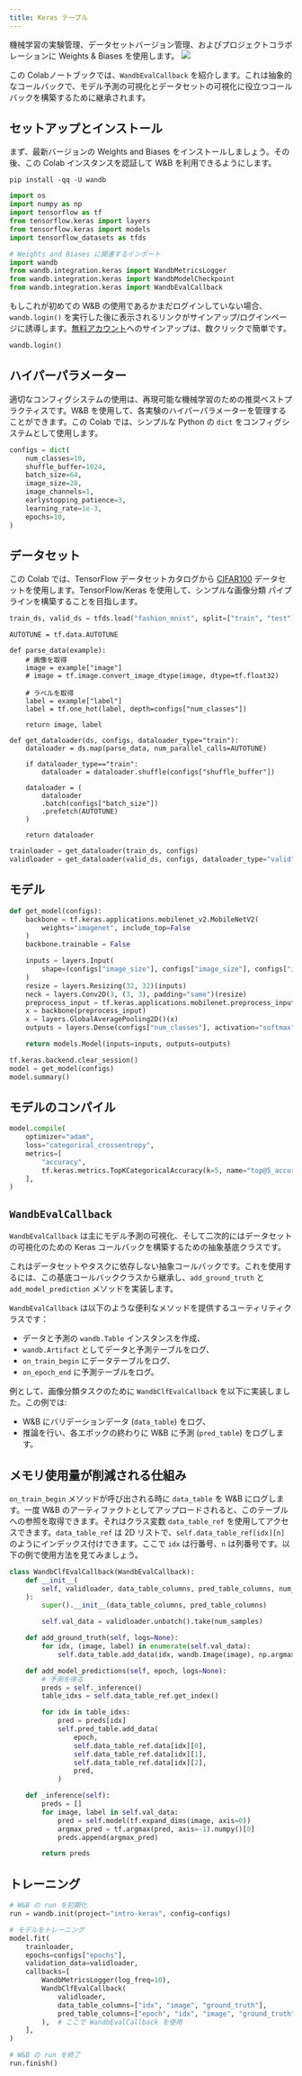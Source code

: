 ```yaml
---
title: Keras テーブル
---
```


<Card title="Try in Colab" href="https://colab.research.google.com/github/wandb/examples/blob/master/colabs/keras/Use_WandbEvalCallback_in_your_Keras_workflow.ipynb" icon="python"/>
機械学習の実験管理、データセットバージョン管理、およびプロジェクトコラボレーションに Weights & Biases を使用します。

<Frame>
    <img src="/images/tutorials/huggingface-why.png"  />
</Frame>

この Colabノートブックでは、`WandbEvalCallback` を紹介します。これは抽象的なコールバックで、モデル予測の可視化とデータセットの可視化に役立つコールバックを構築するために継承されます。

## セットアップとインストール

まず、最新バージョンの Weights and Biases をインストールしましょう。その後、この Colab インスタンスを認証して W&B を利用できるようにします。

```shell
pip install -qq -U wandb
```

```python
import os
import numpy as np
import tensorflow as tf
from tensorflow.keras import layers
from tensorflow.keras import models
import tensorflow_datasets as tfds

# Weights and Biases に関連するインポート
import wandb
from wandb.integration.keras import WandbMetricsLogger
from wandb.integration.keras import WandbModelCheckpoint
from wandb.integration.keras import WandbEvalCallback
```

もしこれが初めての W&B の使用であるかまだログインしていない場合、`wandb.login()` を実行した後に表示されるリンクがサインアップ/ログインページに誘導します。[無料アカウント](https://wandb.ai/signup)へのサインアップは、数クリックで簡単です。

```python
wandb.login()
```

## ハイパーパラメーター

適切なコンフィグシステムの使用は、再現可能な機械学習のための推奨ベストプラクティスです。W&B を使用して、各実験のハイパーパラメーターを管理することができます。この Colab では、シンプルな Python の `dict` をコンフィグシステムとして使用します。

```python
configs = dict(
    num_classes=10,
    shuffle_buffer=1024,
    batch_size=64,
    image_size=28,
    image_channels=1,
    earlystopping_patience=3,
    learning_rate=1e-3,
    epochs=10,
)
```

## データセット

この Colab では、TensorFlow データセットカタログから [CIFAR100](https://www.tensorflow.org/datasets/catalog/cifar100) データセットを使用します。TensorFlow/Keras を使用して、シンプルな画像分類 パイプラインを構築することを目指します。

```python
train_ds, valid_ds = tfds.load("fashion_mnist", split=["train", "test"])
```

```
AUTOTUNE = tf.data.AUTOTUNE

def parse_data(example):
    # 画像を取得
    image = example["image"]
    # image = tf.image.convert_image_dtype(image, dtype=tf.float32)

    # ラベルを取得
    label = example["label"]
    label = tf.one_hot(label, depth=configs["num_classes"])

    return image, label

def get_dataloader(ds, configs, dataloader_type="train"):
    dataloader = ds.map(parse_data, num_parallel_calls=AUTOTUNE)

    if dataloader_type=="train":
        dataloader = dataloader.shuffle(configs["shuffle_buffer"])
      
    dataloader = (
        dataloader
        .batch(configs["batch_size"])
        .prefetch(AUTOTUNE)
    )

    return dataloader
```

```python
trainloader = get_dataloader(train_ds, configs)
validloader = get_dataloader(valid_ds, configs, dataloader_type="valid")
```

## モデル

```python
def get_model(configs):
    backbone = tf.keras.applications.mobilenet_v2.MobileNetV2(
        weights="imagenet", include_top=False
    )
    backbone.trainable = False

    inputs = layers.Input(
        shape=(configs["image_size"], configs["image_size"], configs["image_channels"])
    )
    resize = layers.Resizing(32, 32)(inputs)
    neck = layers.Conv2D(3, (3, 3), padding="same")(resize)
    preprocess_input = tf.keras.applications.mobilenet.preprocess_input(neck)
    x = backbone(preprocess_input)
    x = layers.GlobalAveragePooling2D()(x)
    outputs = layers.Dense(configs["num_classes"], activation="softmax")(x)

    return models.Model(inputs=inputs, outputs=outputs)
```

```python
tf.keras.backend.clear_session()
model = get_model(configs)
model.summary()
```

## モデルのコンパイル

```python
model.compile(
    optimizer="adam",
    loss="categorical_crossentropy",
    metrics=[
        "accuracy",
        tf.keras.metrics.TopKCategoricalAccuracy(k=5, name="top@5_accuracy"),
    ],
)
```

## `WandbEvalCallback`

`WandbEvalCallback` は主にモデル予測の可視化、そして二次的にはデータセットの可視化のための Keras コールバックを構築するための抽象基底クラスです。

これはデータセットやタスクに依存しない抽象コールバックです。これを使用するには、この基底コールバッククラスから継承し、`add_ground_truth` と `add_model_prediction` メソッドを実装します。

`WandbEvalCallback` は以下のような便利なメソッドを提供するユーティリティクラスです：

- データと予測の `wandb.Table` インスタンスを作成、
- `wandb.Artifact` としてデータと予測テーブルをログ、
- `on_train_begin` にデータテーブルをログ、
- `on_epoch_end` に予測テーブルをログ。

例として、画像分類タスクのために `WandbClfEvalCallback` を以下に実装しました。この例では:
- W&B にバリデーションデータ (`data_table`) をログ、
- 推論を行い、各エポックの終わりに W&B に予測 (`pred_table`) をログします。

## メモリ使用量が削減される仕組み

`on_train_begin` メソッドが呼び出される時に `data_table` を W&B にログします。一度 W&B のアーティファクトとしてアップロードされると、このテーブルへの参照を取得できます。それはクラス変数 `data_table_ref` を使用してアクセスできます。`data_table_ref` は 2D リストで、`self.data_table_ref[idx][n]` のようにインデックス付けできます。ここで `idx` は行番号、`n` は列番号です。以下の例で使用方法を見てみましょう。

```python
class WandbClfEvalCallback(WandbEvalCallback):
    def __init__(
        self, validloader, data_table_columns, pred_table_columns, num_samples=100
    ):
        super().__init__(data_table_columns, pred_table_columns)

        self.val_data = validloader.unbatch().take(num_samples)

    def add_ground_truth(self, logs=None):
        for idx, (image, label) in enumerate(self.val_data):
            self.data_table.add_data(idx, wandb.Image(image), np.argmax(label, axis=-1))

    def add_model_predictions(self, epoch, logs=None):
        # 予測を得る
        preds = self._inference()
        table_idxs = self.data_table_ref.get_index()

        for idx in table_idxs:
            pred = preds[idx]
            self.pred_table.add_data(
                epoch,
                self.data_table_ref.data[idx][0],
                self.data_table_ref.data[idx][1],
                self.data_table_ref.data[idx][2],
                pred,
            )

    def _inference(self):
        preds = []
        for image, label in self.val_data:
            pred = self.model(tf.expand_dims(image, axis=0))
            argmax_pred = tf.argmax(pred, axis=-1).numpy()[0]
            preds.append(argmax_pred)

        return preds
```

## トレーニング

```python
# W&B の run を初期化
run = wandb.init(project="intro-keras", config=configs)

# モデルをトレーニング
model.fit(
    trainloader,
    epochs=configs["epochs"],
    validation_data=validloader,
    callbacks=[
        WandbMetricsLogger(log_freq=10),
        WandbClfEvalCallback(
            validloader,
            data_table_columns=["idx", "image", "ground_truth"],
            pred_table_columns=["epoch", "idx", "image", "ground_truth", "prediction"],
        ),  # ここで WandbEvalCallback を使用
    ],
)

# W&B の run を終了
run.finish()
```